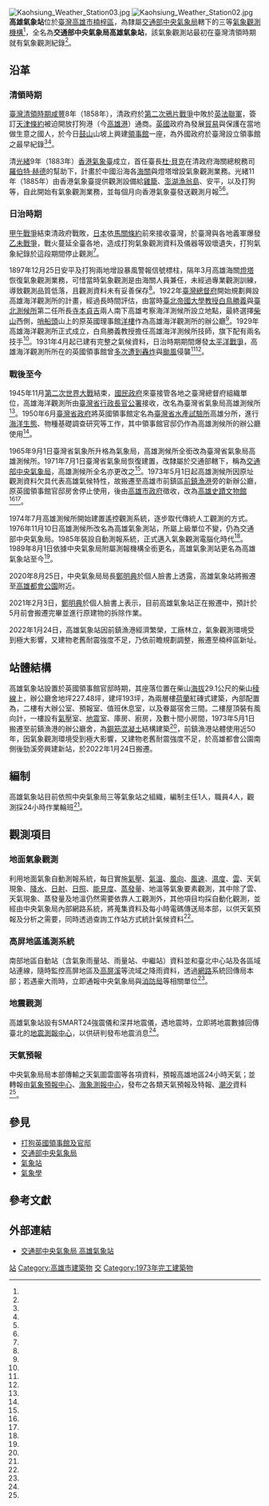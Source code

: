 {{Infobox weather station
| name = 高雄氣象站
| subheader =Kaohsiung Weather Station
| image = New Kaohsiung Weather Station.jpg
| caption = 高雄氣象站
| organization = [[交通部中央氣象局|交通部中央氣象局]]
| code = 46744
| type = 三等氣象站
| abbreviation = TTN
| location = {{ROC-TW}}<br>[[高雄市|高雄市]][[楠梓區|楠梓區]]德民路28號
| coordinates = {{coord|22|43|49|N|120|18|44|E|display=inline,title}}
| locmapin = Taiwan
| map_relief = yes
| map_caption = 在臺灣的位置
| altitude = 15公尺
| barometer_altitude = 15.64公尺
| established = {{Start date|1885}}（清領時期）
| website = [https://www.cwb.gov.tw/V8/C/A/organ/46744.html www.cwb.gov.tw]
| commons = Category:Kaohsiung Weather Station
}}
[[File:Kaohsiung_Weather_Station03.jpg|thumb]]
[[File:Kaohsiung_Weather_Station02.jpg|thumb]]
'''高雄氣象站'''位於[[臺灣|臺灣]][[高雄市|高雄市]][[楠梓區|楠梓區]]，為隸屬[[交通部中央氣象局|交通部中央氣象局]]轄下的三等[[氣象站|氣象觀測機構]]<ref name="中央氣象局"/>，全名為'''交通部中央氣象局高雄氣象站'''，該氣象觀測站最初在臺灣清領時期就有氣象觀測紀錄<ref name="中央氣象局2"/>。

== 沿革 ==
=== 清領時期 ===
[[臺灣清領時期|臺灣清領時期]][[咸豐|咸豐]]8年（1858年），清政府於[[第二次鴉片戰爭|第二次鴉片戰爭]]中敗於[[英法聯軍|英法聯軍]]，簽訂[[天津條約|天津條約]]被迫開放打狗港（今[[高雄港|高雄港]]）通商。[[英國|英國]]政府為發展[[貿易|貿易]]與保護在當地做生意之國人，於今日[[鼓山區|鼓山]]山坡上興建[[領事館|領事館]]一座，為外國政府於臺灣設立領事館之最早紀錄<ref name="中央氣象局2"/><ref name="國家圖書館"/>。

清[[光緒|光緒]]9年（1883年）[[香港天文台|香港氣象臺]]成立，首任臺長[[杜·貝克|杜·貝克]]在清政府海關總稅務司[[羅伯特·赫德|羅伯特·赫德]]的幫助下，計畫於中國沿海各[[海關|海關]]與燈塔增設氣象觀測業務。光緒11年（1885年）由香港氣象臺提供觀測設備給[[雞籠|雞籠]]、[[澎湖|澎湖]][[漁翁島|漁翁島]]、安平，以及打狗等，自此開始有氣象觀測業務，並每個月向香港氣象臺發送觀測月報<ref name="中央氣象局2"/><ref name="國家圖書館"/>。

=== 日治時期 ===
[[甲午戰爭|甲午戰爭]]結束清政府戰敗，[[日本|日本]]依[[馬關條約|馬關條約]]前來接收臺灣，於臺灣與各地義軍爆發[[乙未戰爭|乙未戰爭]]，戰火蔓延全臺各地，造成打狗氣象觀測資料及儀器等毀壞遺失，打狗氣象紀錄於這段期間停止觀測<ref name="中央氣象局2"/>。

1897年12月25日安平及打狗兩地增設暴風警報信號標柱，隔年3月高雄海關[[燈塔|燈塔]]恢復氣象觀測業務，可惜當時氣象觀測是由海關人員兼任，未經過專業觀測訓練，導致觀測品質低落，且觀測資料未有妥善保存<ref name="中央氣象局2"/>。1922年[[臺灣總督府|臺灣總督府]]開始規劃興設高雄海洋觀測所的計畫，經過長時間評估，由當時[[臺北帝國大學|臺北帝國大學]][[教授|教授]][[白鳥勝義|白鳥勝義]]與[[臺北氣象站|臺北測候所]]第二任所長[[寺本貞吉|寺本貞吉]]兩人南下高雄考察海洋測候所設立地點，最終選擇[[壽山_(高雄市)|柴山]]西側，[[哨船頭|哨船頭]]山上的原英國理事館[[洋樓|洋樓]]作為高雄海洋觀測所的辦公廳<ref name="中央氣象局2"/>。1929年高雄海洋觀測所正式成立，白鳥勝義教授擔任高雄海洋測候所技師，旗下配有兩名技手<ref name="中央研究院"/>。1931年4月起已建有完整之氣候資料，日治時期期間爆發[[太平洋戰爭|太平洋戰爭]]，高雄海洋觀測所所在的英國領事館曾[[高雄大空襲|多次遭到轟炸]]與[[颱風|颱風]]侵襲<ref name="中央氣象局2"/><ref name="國家圖書館"/>。

=== 戰後至今 ===
1945年11月[[第二次世界大戰|第二次世界大戰]]結束，[[國民政府|國民政府]]來臺接管各地之臺灣總督府組織單位，高雄海洋觀測所由[[臺灣省行政長官公署|臺灣省行政長官公署]]接收，改名為臺灣省氣象局高雄測候所<ref name="中央氣象局2"/>。1950年6月[[臺灣省政府|臺灣省政府]]將英國領事館定名為[[行政院農業委員會水產試驗所|臺灣省水產試驗所]]高雄分所，進行[[海洋|海洋]][[生態|生態]]、物種基礎調查研究等工作，其中領事館官邸仍作為高雄測候所的辦公廳使用<ref name="文化部文資局"/>。

1965年9月1日臺灣省氣象所升格為氣象局，高雄測候所全銜改為臺灣省氣象局高雄測候所。1971年7月1日臺灣省氣象局恢復建置，改隸屬於交通部轄下，稱為[[交通部中央氣象局|交通部中央氣象局]]，高雄測候所全名亦更改之<ref name="中央氣象局2"/>。1973年5月1日起高雄測候所因原址觀測資料欠具代表高雄氣候特性，故搬遷至高雄市前鎮區[[前鎮漁港|前鎮漁港]]旁的新辦公廳，原英國領事館官邸房舍停止使用，後由[[高雄市政府|高雄市政府]]徵收，改為[[打狗英國領事館及官邸|高雄史蹟文物館]]<ref name="中央氣象局2"/><ref name="文化部文資局"/>。

1974年7月高雄測候所開始建置遙控觀測系統，逐步取代傳統人工觀測的方式。1976年11月10日高雄測候所改名為高雄氣象測站，所屬上級單位不變，仍為交通部中央氣象局。1985年裝設自動測報系統，正式邁入氣象觀測電腦化時代<ref name="中央氣象局2"/>。1989年8月1日依據中央氣象局附屬測報機構全銜更名，高雄氣象測站更名為高雄氣象站至今<ref name="中央氣象局"/>。

2020年8月25日，中央氣象局局長[[鄭明典|鄭明典]]於個人臉書上透露，高雄氣象站將搬遷至[[高雄都會公園|高雄都會公園]]附近。

2021年2月3日，[[鄭明典|鄭明典]]於個人臉書上表示，目前高雄氣象站正在搬遷中，預計於5月前會搬遷完畢並進行原建物的拆除作業。

2022年1月24日，高雄氣象站因前鎮漁港經濟繁榮，工廠林立，氣象觀測環境受到極大影響，又建物老舊耐震強度不足，乃依前瞻規劃調整，搬遷至楠梓區新址。

== 站體結構 ==
高雄氣象站設置於英國領事館官邸時期，其座落位置在柴山[[海拔|海拔]]29.1公尺的柴山[[稜線|稜線]]上，辦公廳舍地坪227.48坪，建坪193坪，為兩層樓[[荷蘭|荷蘭]]紅磚式建築，內部配置為，二樓有大辦公室、預報室、值班休息室，以及眷屬宿舍三間。二樓屋頂裝有風向計，一樓設有[[氣壓|氣壓]]室、[[地震|地震]]室、庫房、廚房，及數十間小房間，1973年5月1日搬遷至前鎮漁港的辦公廳舍，為[[鋼筋|鋼筋]][[混凝土|混凝土]]結構建築<ref name="中央氣象局2"/>，前鎮漁港站體使用近50年，因氣象觀測環境受到極大影響，又建物老舊耐震強度不足，於高雄都會公園南側後勁溪旁興建新站，於2022年1月24日搬遷。

== 編制 ==
高雄氣象站目前依照中央氣象局三等氣象站之組織，編制主任1人，職員4人，觀測採24小時作業輪班<ref name="中央氣象局"/>。

== 觀測項目 ==
=== 地面氣象觀測 ===
利用地面氣象自動測報系統，每日實施[[氣壓|氣壓]]、[[氣溫|氣溫]]、[[風向|風向]]、[[風速|風速]]、[[濕度|濕度]]、[[雲|雲]]、天氣現象、[[降水|降水]]、[[日射|日射]]、[[日照|日照]]、[[能見度|能見度]]、[[蒸發|蒸發]]量、地溫等氣象要素觀測，其中除了雲、天氣現象、蒸發量及地溫仍然需要依靠人工觀測外，其他項目均採自動化觀測，並經由中央氣象局內部網路系統，將蒐集資料及每小時電碼傳送局本部，以供天氣預報及分析之需要，同時透過查詢工作站方式統計氣候資料<ref name="中央氣象局"/>。

=== 高屏地區遙測系統 ===
南部地區自動站（含氣象雨量站、雨量站、中繼站）資料並和臺北中心站及各區域站連線，隨時監控高屏地區及[[高屏溪|高屏溪]]等流域之降雨資料，透過[[網路|網路]]系統回傳局本部；若遇豪大雨時，立即通報中央氣象局與[[消防局|消防局]]等相關單位<ref name="中央氣象局"/>。

=== 地震觀測 ===
高雄氣象站設有SMART24強震儀和深井地震儀，遇地震時，立即將地震數據回傳臺北的[[地震測報中心|地震測報中心]]，以供研判發布地震消息<ref name="中央氣象局"/>。

=== 天氣預報 ===
中央氣象局局本部傳輸之天氣圖雲圖等各項資料，預報高雄地區24小時天氣；並轉報由[[氣象預報中心|氣象預報中心]]、[[海象測報中心|海象測報中心]]，發布之各類天氣預報及特報、[[潮汐|潮汐]]資料<ref name="中央氣象局"/>。

== 參見 ==
* [[打狗英國領事館及官邸|打狗英國領事館及官邸]]
* [[交通部中央氣象局|交通部中央氣象局]]
* [[氣象站|氣象站]]
* [[氣象學|氣象學]]

== 參考文獻 ==
{{reflist|2|refs=

<ref name="中央氣象局">{{Cite web|language=zh-TW|url=https://www.cwb.gov.tw/V8/C/A/organ/46744.html|title=高雄氣象站|author=|publisher=交通部中央氣象局|date=|accessdate=2020-07-09}}</ref>

<ref name="中央氣象局2">{{Cite web|language=zh-TW|url=http://photino.cwb.gov.tw/rdcweb/lib/cd/cd08bk/cwbarcht.pdf|title=台灣氣候建築史料調查研究|author=|publisher=中央氣象局|date=|accessdate=2020-07-09}}</ref>

<ref name="中央研究院">{{Cite web|language=zh-TW|url=http://who.ith.sinica.edu.tw/s2s.action?v=1931;%E8%87%BA%E7%81%A3%E7%B8%BD%E7%9D%A3%E5%BA%9C;%E5%85%A7%E5%8B%99%E5%B1%80;%E9%AB%98%E9%9B%84%E6%B5%B7%E6%B4%8B%E8%A7%80%E6%B8%AC%E6%89%80|title=臺灣總督府職員錄系統|author=|publisher=中央研究院 臺灣史研究所|date=|accessdate=2020-07-09}}</ref>

<ref name="國家圖書館">{{Cite web|language=zh-TW|url=https://tm.ncl.edu.tw/article?u=001_004_0000364183|title=高雄海洋觀測所|author=|publisher=國家圖書館|date=|accessdate=2020-07-09}}</ref>

<ref name="文化部文資局">{{Cite web|language=zh-TW|url=https://nchdb.boch.gov.tw/assets/advanceSearch/monument/20190223000001|title=打狗英國領事館及官邸所|author=|publisher=文化部文化資產局|date=|accessdate=2020-07-09}}</ref>

}}

== 外部連結 ==
* [https://www.cwb.gov.tw/V8/C/A/organ/46744.html 交通部中央氣象局 高雄氣象站] {{Wayback|url=https://www.cwb.gov.tw/V8/C/A/organ/46744.html |date=20200709083719 }}

{{臺灣氣象站}}
[[Category:中央氣象局|站]]
[[Category:高雄市建築物|Category:高雄市建築物]]
[[Category:高雄市楠梓區的政府機關|交]]
[[Category:1973年完工建築物|Category:1973年完工建築物]]